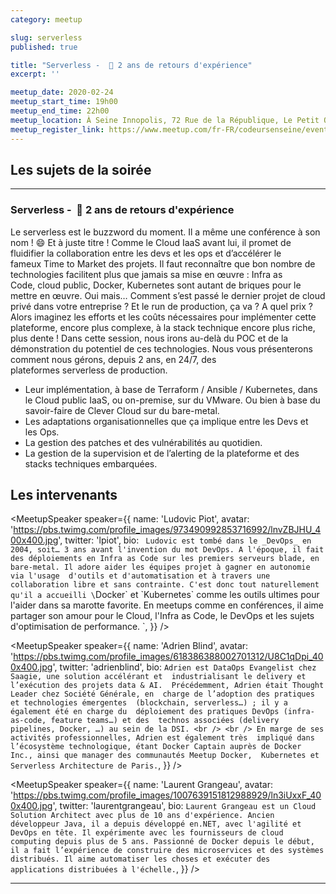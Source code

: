 ```yaml
---
category: meetup

slug: serverless
published: true

title: "Serverless -  🚀 2 ans de retours d'expérience"
excerpt: ''

meetup_date: 2020-02-24
meetup_start_time: 19h00
meetup_end_time: 22h00
meetup_location: À Seine Innopolis, 72 Rue de la République, Le Petit Quevilly
meetup_register_link: https://www.meetup.com/fr-FR/codeursenseine/events/268555503/
---
```


## Les sujets de la soirée

---

### Serverless -  🚀 2 ans de retours d'expérience

Le serverless est le buzzword du moment. Il a même une conférence à son nom ! :smile:
Et à juste titre !
Comme le Cloud IaaS avant lui, il promet de fluidifier la collaboration entre les devs et les ops et d’accélérer le fameux Time to Market des projets.
Il faut reconnaître que bon nombre de technologies facilitent plus que jamais sa mise en œuvre : Infra as Code, cloud public, Docker, Kubernetes sont autant de briques pour le mettre en œuvre.
Oui mais… Comment s’est passé le dernier projet de cloud privé dans votre entreprise ? Et le run de production, ça va ? A quel prix ? Alors imaginez les efforts et les coûts nécessaires pour implémenter cette plateforme, encore plus complexe, à la stack technique encore plus riche, plus dente !
Dans cette session, nous irons au-delà du POC et de la démonstration du potentiel de ces technologies.
Nous vous présenterons comment nous gérons, depuis 2 ans, en 24/7, des plateformes serverless de production.

- Leur implémentation, à base de Terraform / Ansible / Kubernetes, dans le Cloud public IaaS, ou on-premise, sur du VMware. Ou bien à base du savoir-faire de Clever Cloud sur du bare-metal.
- Les adaptations organisationnelles que ça implique entre les Devs et les Ops.
- La gestion des patches et des vulnérabilités au quotidien.
- La gestion de la supervision et de l’alerting de la plateforme et des stacks techniques embarquées.

## Les intervenants

<MeetupSpeaker
  speaker={{
    name: 'Ludovic Piot',
    avatar:
      'https://pbs.twimg.com/profile_images/973490992853716992/lnvZBJHU_400x400.jpg',
    twitter: 'lpiot',
    bio: `
Ludovic est tombé dans le _DevOps_ en 2004, soit… 3 ans avant l'invention du mot DevOps.
A l'époque, il fait des déploiements en Infra as Code sur les premiers serveurs blade, en bare-metal.
Il adore aider les équipes projet à gagner en autonomie via l'usage  d'outils et d'automatisation
et à travers une collaboration libre et sans contrainte. C'est donc tout naturellement qu'il a
accueilli \`Docker\` et \`Kubernetes\` comme les outils ultimes pour l'aider dans sa marotte favorite.
En meetups comme en conférences, il aime partager son amour pour le Cloud, l'Infra as Code, le DevOps
et les sujets d'optimisation de performance.
    `,
  }}
/>

<MeetupSpeaker
  speaker={{
    name: 'Adrien Blind',
    avatar:
      'https://pbs.twimg.com/profile_images/618386388002701312/U8C1qDpi_400x400.jpg',
    twitter: 'adrienblind',
    bio: `
Adrien est DataOps Evangelist chez Saagie, une solution accélérant et 
industrialisant le delivery et l’exécution des projets data & AI. 
Précédemment, Adrien était Thought Leader chez Société Générale, en 
charge de l’adoption des pratiques et technologies émergentes 
(blockchain, serverless…) ; il y a également été en charge du 
déploiement des pratiques DevOps (infra-as-code, feature teams…) et des 
technos associées (delivery pipelines, Docker, …) au sein de la DSI.
<br />
<br />
En marge de ses activités professionnelles, Adrien est également très 
impliqué dans l’écosystème technologique, étant Docker Captain auprès de
Docker Inc., ainsi que manager des communautés Meetup Docker, 
Kubernetes et Serverless Architecture de Paris.
    `,
  }}
/>

<MeetupSpeaker
  speaker={{
    name: 'Laurent Grangeau',
    avatar:
      'https://pbs.twimg.com/profile_images/1007639151812988929/ln3iUxxF_400x400.jpg',
    twitter: 'laurentgrangeau',
    bio: `
Laurent Grangeau est un Cloud Solution Architect avec plus de 10 ans
d'expérience. Ancien développeur Java, il a depuis développé en.NET, avec
l'agilité et DevOps en tête. Il expérimente avec les fournisseurs de cloud
computing depuis plus de 5 ans. Passionné de Docker depuis le début, il a
fait l’expérience de construire des microservices et des systèmes
distribués. Il aime automatiser les choses et exécuter des applications
distribuées à l'échelle.
    `,
  }}
/>

---
